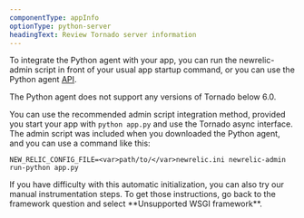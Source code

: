 ```yaml
---
componentType: appInfo
optionType: python-server
headingText: Review Tornado server information
---
```


To integrate the Python agent with your app, you can run the newrelic-admin script in front of your usual app startup command, or you can use the Python agent [API](/docs/apm/agents/python-agent/python-agent-api/guide-using-python-agent-api/).

<Callout variant="important">
  The Python agent does not support any versions of Tornado below 6.0.
</Callout>

You can use the recommended admin script integration method, provided you start your app with `python app.py` and use the Tornado async interface. The admin script was included when you downloaded the Python agent, and you can use a command like this:

```
NEW_RELIC_CONFIG_FILE=<var>path/to/</var>newrelic.ini newrelic-admin run-python app.py
```

<Callout variant="tip">
  If you have difficulty with this automatic initialization, you can also try our manual instrumentation steps. To get those instructions, go back to the framework question and select **Unsupported WSGI framework**.
</Callout>